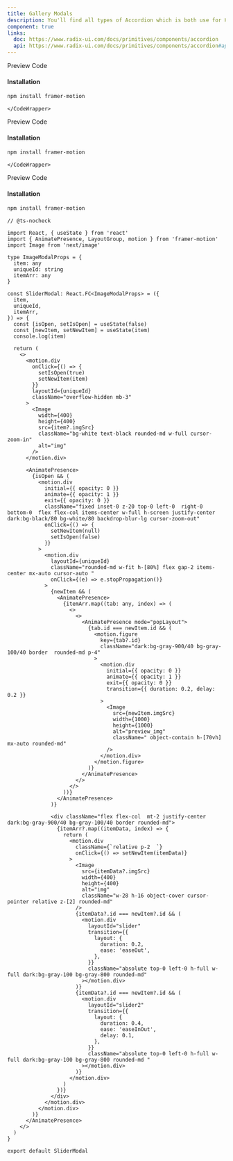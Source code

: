 ```yaml
---
title: Gallery Modals
description: You'll find all types of Accordion which is both use for HTML, REACTJS and NEXTJS
component: true
links:
  doc: https://www.radix-ui.com/docs/primitives/components/accordion
  api: https://www.radix-ui.com/docs/primitives/components/accordion#api-reference
---
```


<Tabs defaultValue="preview" className="w-full relative">
  <TabsList>
    <TabsTrigger value="preview">Preview</TabsTrigger>
    <TabsTrigger value="codesnippet">Code</TabsTrigger>
  </TabsList>
  <TabsContent value="preview">
    <ComponentPreview name="accordionModal" category="modal" />
  </TabsContent>
  <TabsContent value="codesnippet">
    <CodeWrapper>
      <CodePreview name="accordionModal" category="modal" />

#### Installation

```bash
npm install framer-motion
```

    </CodeWrapper>

  </TabsContent>
</Tabs>

<Tabs defaultValue="preview" className="w-full relative">
  <TabsList>
    <TabsTrigger value="preview">Preview</TabsTrigger>
    <TabsTrigger value="codesnippet">Code</TabsTrigger>
  </TabsList>
  <TabsContent value="preview">
    <ScreenComponentPreview name="unsplashModal" category="modal" />
  </TabsContent>
  <TabsContent value="codesnippet">
    <CodeWrapper>
      <CodePreview name="unsplashModal" category="modal" />

#### Installation

```bash
npm install framer-motion
```

    </CodeWrapper>

  </TabsContent>
</Tabs>

<Tabs defaultValue="preview" className="w-full relative">
  <TabsList>
    <TabsTrigger value="preview">Preview</TabsTrigger>
    <TabsTrigger value="codesnippet">Code</TabsTrigger>
  </TabsList>
  <TabsContent value="preview">
    <ComponentPreview name="modalSlider" category="modal" />
  </TabsContent>
  <TabsContent value="codesnippet">
    <CodeWrapper>
      <CodePreview name="modalSlider" category="modal" />

#### Installation

```bash
npm install framer-motion
```

```tsx title="slider-modal.tsx"
// @ts-nocheck

import React, { useState } from 'react'
import { AnimatePresence, LayoutGroup, motion } from 'framer-motion'
import Image from 'next/image'

type ImageModalProps = {
  item: any
  uniqueId: string
  itemArr: any
}

const SliderModal: React.FC<ImageModalProps> = ({
  item,
  uniqueId,
  itemArr,
}) => {
  const [isOpen, setIsOpen] = useState(false)
  const [newItem, setNewItem] = useState(item)
  console.log(item)

  return (
    <>
      <motion.div
        onClick={() => {
          setIsOpen(true)
          setNewItem(item)
        }}
        layoutId={uniqueId}
        className="overflow-hidden mb-3"
      >
        <Image
          width={400}
          height={400}
          src={item?.imgSrc}
          className="bg-white text-black rounded-md w-full cursor-zoom-in"
          alt="img"
        />
      </motion.div>

      <AnimatePresence>
        {isOpen && (
          <motion.div
            initial={{ opacity: 0 }}
            animate={{ opacity: 1 }}
            exit={{ opacity: 0 }}
            className="fixed inset-0 z-20 top-0 left-0  right-0 bottom-0  flex flex-col items-center w-full h-screen justify-center dark:bg-black/80 bg-white/80 backdrop-blur-lg cursor-zoom-out"
            onClick={() => {
              setNewItem(null)
              setIsOpen(false)
            }}
          >
            <motion.div
              layoutId={uniqueId}
              className="rounded-md w-fit h-[80%] flex gap-2 items-center mx-auto cursor-auto "
              onClick={(e) => e.stopPropagation()}
            >
              {newItem && (
                <AnimatePresence>
                  {itemArr.map((tab: any, index) => (
                    <>
                      <>
                        <AnimatePresence mode="popLayout">
                          {tab.id === newItem.id && (
                            <motion.figure
                              key={tab?.id}
                              className="dark:bg-gray-900/40 bg-gray-100/40 border  rounded-md p-4"
                            >
                              <motion.div
                                initial={{ opacity: 0 }}
                                animate={{ opacity: 1 }}
                                exit={{ opacity: 0 }}
                                transition={{ duration: 0.2, delay: 0.2 }}
                              >
                                <Image
                                  src={newItem.imgSrc}
                                  width={1000}
                                  height={1000}
                                  alt="preview_img"
                                  className=" object-contain h-[70vh]  mx-auto rounded-md"
                                />
                              </motion.div>
                            </motion.figure>
                          )}
                        </AnimatePresence>
                      </>
                    </>
                  ))}
                </AnimatePresence>
              )}

              <div className="flex flex-col  mt-2 justify-center dark:bg-gray-900/40 bg-gray-100/40 border rounded-md">
                {itemArr?.map((itemData, index) => {
                  return (
                    <motion.div
                      className={`relative p-2  `}
                      onClick={() => setNewItem(itemData)}
                    >
                      <Image
                        src={itemData?.imgSrc}
                        width={400}
                        height={400}
                        alt="img"
                        className="w-28 h-16 object-cover cursor-pointer relative z-[2] rounded-md"
                      />
                      {itemData?.id === newItem?.id && (
                        <motion.div
                          layoutId="slider"
                          transition={{
                            layout: {
                              duration: 0.2,
                              ease: 'easeOut',
                            },
                          }}
                          className="absolute top-0 left-0 h-full w-full dark:bg-gray-100 bg-gray-800 rounded-md"
                        ></motion.div>
                      )}
                      {itemData?.id === newItem?.id && (
                        <motion.div
                          layoutId="slider2"
                          transition={{
                            layout: {
                              duration: 0.4,
                              ease: 'easeInOut',
                              delay: 0.1,
                            },
                          }}
                          className="absolute top-0 left-0 h-full w-full dark:bg-gray-100 bg-gray-800 rounded-md "
                        ></motion.div>
                      )}
                    </motion.div>
                  )
                })}
              </div>
            </motion.div>
          </motion.div>
        )}
      </AnimatePresence>
    </>
  )
}

export default SliderModal
```

  </CodeWrapper>
  </TabsContent>
</Tabs>
